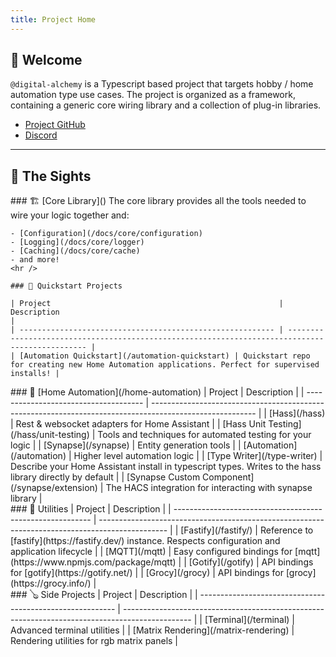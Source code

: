 ```yaml
---
title: Project Home
---
```


## 👋 Welcome

`@digital-alchemy` is a Typescript based project that targets hobby / home automation type use cases.
The project is organized as a framework, containing a generic core wiring library and a collection of plug-in libraries.

- [Project GitHub](https://github.com/Digital-Alchemy-TS)
- [Discord](https://discord.gg/JkZ35Gv97Y)

---

## 📇 The Sights

<div style={{display:"flex",flexWrap:"wrap"}}>
  <div style={{width:"45%",margin:"4px"}}>
    ### 🏗 [Core Library](</core>)
    The core library provides all the tools needed to wire your logic together and:

    - [Configuration](/docs/core/configuration)
    - [Logging](/docs/core/logger)
    - [Caching](/docs/core/cache)
    - and more!
    <hr />

    ### 🥏 Quickstart Projects

    | Project                                                   | Description                                                                                     |
    | --------------------------------------------------------- | ----------------------------------------------------------------------------------------------- |
    | [Automation Quickstart](/automation-quickstart) | Quickstart repo for creating new Home Automation applications. Perfect for supervised installs! |
  </div>
  <div style={{width:"45%",margin:"4px"}}>
    ### 🏡 [Home Automation](/home-automation)
    | Project                               | Description                                                                                              |
    | ------------------------------------- | -------------------------------------------------------------------------------------------------------- |
    | [Hass](/hass)               | Rest & websocket adapters for Home Assistant                                                             |
    | [Hass Unit Testing](/hass/unit-testing)               | Tools and techniques for automated testing for your logic                                                             |
    | [Synapse](/synapse)         | Entity generation tools                                                                                  |
    | [Automation](/automation)   | Higher level automation logic                                                                            |
    | [Type Writer](/type-writer) | Describe your Home Assistant install in typescript types. Writes to the hass library directly by default |
    | [Synapse Custom Component](/synapse/extension)  | The HACS integration for interacting with synapse library                                       |
  </div>
  <div style={{width:"45%",margin:"4px"}}>
    ### 💼 Utilities
    | Project                                                   | Description                                                                                     |
    | --------------------------------------------------------- | ----------------------------------------------------------------------------------------------- |
    | [Fastify](/fastify/)   | Reference to [fastify](https://fastify.dev/) instance. Respects configuration and application lifecycle |
    | [MQTT](/mqtt)         | Easy configured bindings for [mqtt](https://www.npmjs.com/package/mqtt)                                 |
    | [Gotify](/gotify)     | API bindings for [gotify](https://gotify.net/)                                                          |
    | [Grocy](/grocy)       | API bindings for [grocy](https://grocy.info/)                                                           |
  </div>
  <div style={{width:"45%",margin:"4px"}}>
    ### 🪕 Side Projects
    | Project                                                   | Description                                                                                     |
    | --------------------------------------------------------- | ----------------------------------------------------------------------------------------------- |
    | [Terminal](/terminal) | Advanced terminal utilities                                                                             |
    | [Matrix Rendering](/matrix-rendering) | Rendering utilities for rgb matrix panels                                                                             |
  </div>
</div>
